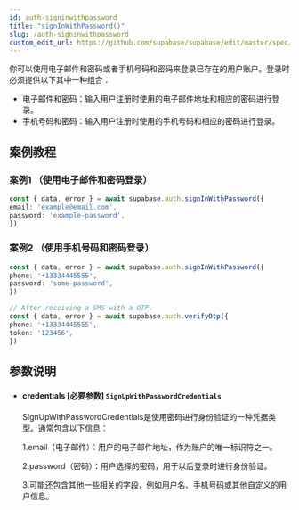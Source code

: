 ```yaml
---
id: auth-signinwithpassword
title: "signInWithPassword()"
slug: /auth-signinwithpassword
custom_edit_url: https://github.com/supabase/supabase/edit/master/spec/supabase_js_v2.yml
---
```


你可以使用电子邮件和密码或者手机号码和密码来登录已存在的用户账户。登录时必须提供以下其中一种组合：

* 电子邮件和密码：输入用户注册时使用的电子邮件地址和相应的密码进行登录。
* 手机号码和密码：输入用户注册时使用的手机号码和相应的密码进行登录。






## 案例教程

### 案例1 （使用电子邮件和密码登录）

<Tabs scrollable size="small" type="underlined" defaultActiveId="demo2">


<TabPanel id="demo2" label="使用方法">

  ```ts
const { data, error } = await supabase.auth.signInWithPassword({
  email: 'example@email.com',
  password: 'example-password',
})
  ```

</TabPanel>
</Tabs>


### 案例2 （使用手机号码和密码登录）

<Tabs scrollable size="small" type="underlined" defaultActiveId="demo2">


<TabPanel id="demo2" label="使用方法">

  ```ts
const { data, error } = await supabase.auth.signInWithPassword({
  phone: '+13334445555',
  password: 'some-password',
})

// After receiving a SMS with a OTP.
const { data, error } = await supabase.auth.verifyOtp({
  phone: '+13334445555',
  token: '123456',
})
  ```

</TabPanel>
</Tabs>





## 参数说明


<ul className="method-list-group">
  
<li className="method-list-item">
  <h4 className="method-list-item-label">
    <span className="method-list-item-label-name">
      credentials
    </span>
    <span className="method-list-item-label-badge required">
      [必要参数]
    </span>
    <span className="method-list-item-validation">
      <code>SignUpWithPasswordCredentials</code> 
    </span>
  </h4>
  <div class="method-list-item-description">

SignUpWithPasswordCredentials是使用密码进行身份验证的一种凭据类型。通常包含以下信息：

1.email（电子邮件）：用户的电子邮件地址，作为账户的唯一标识符之一。

2.password（密码）：用户选择的密码，用于以后登录时进行身份验证。

3.可能还包含其他一些相关的字段，例如用户名、手机号码或其他自定义的用户信息。

  </div>
  

</li>

</ul>
